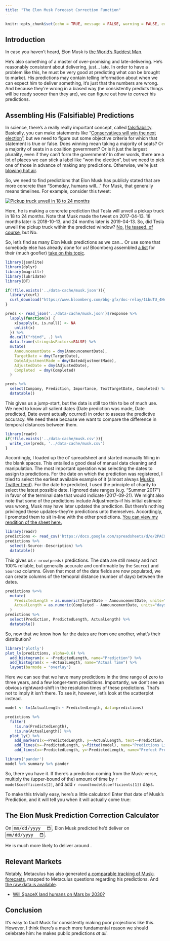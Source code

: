 ```yaml
---
title: "The Elon Musk Forecast Correction Function"
---
```


```r
knitr::opts_chunk$set(echo = TRUE, message = FALSE, warning = FALSE, error = FALSE)
```

## Introduction

In case you haven't heard, Elon Musk is [the World's Raddest Man](https://waitbutwhy.com/2015/05/elon-musk-the-worlds-raddest-man.html).

He's also something of a master of over-promising and late-delivering. He's reasonably consistent about delivering, just... late. In order to have a problem like this, he must be very good at predicting what *can* be brought to market. His predictions may contain telling information about when we can expect him to deliver something, it's just that the numbers are wrong. And because they're wrong in a biased way (he consistently predicts things will be ready sooner than they are), we can figure out how to *correct* his predictions.

## Assembling His (Falsifiable) Predictions

In science, there's a really really important concept, called [falsifiability](https://en.wikipedia.org/wiki/Falsifiability). Basically, you can make statements like "[Conservatives will win the next election](https://www.metaculus.com/questions/3264/how-many-seats-will-the-conservative-and-unionist-party-win-in-the-next-uk-general-election/)", but we need to figure out some objective criteria for which that statement is true or false. Does winning mean taking a majority of seats? Or a majority of seats in a coalition government? Or is it just the largest plurality, even if they can't form the government? In other words, there are a lot of places we can stick a label like "won the election", but we need to pick one of those in advance of making any predictions. Otherwise, we're just [blowing hot air](https://www.hamilton.edu/documents/Analysis-of-Forcast-Accuracy-in-the-Political-Media.pdf).

So, we need to find predictions that Elon Musk has publicly stated that are more concrete than "Someday, humans will..." For Musk, that generally means timelines. For example, consider this tweet:

[![Pickup truck unveil in 18 to 24 months](https://aaboyles.github.io/Essays/imgs/Elon.PNG)](https://twitter.com/elonmusk/status/852581322451111936)

Here, he is making a concrete prediction that Tesla will unveil a pickup truck in 18 to 24 months. Note that Musk made the tweet on 2017-04-13. 18 months later is 2018-10-13, and 24 months later is 2019-04-13. So, did Tesla unveil the pickup truck within the predicted window? [No.](https://twitter.com/elonmusk/status/1170401244310949888) [He teased, of course](https://twitter.com/elonmusk/status/1106714774694297601/photo/1), but No.

So, let's find as many Elon Musk predictions as we can... Or use some that somebody else has already done for us! Bloomberg assembled [a list](https://www.bloomberg.com/bbg-gfx/doc-relay/1LbuTU_4Hezk524N_j7hHhDhgbYBuacuX3frK4TzyGrY/data.json) for their (much goofier) [take on this topic](https://www.bloomberg.com/features/elon-musk-goals/).

```r
library(jsonlite)
library(dplyr)
library(magrittr)
library(lubridate)
library(DT)

if(!file.exists('../data-cache/musk.json')){
  library(curl)
  curl_download("https://www.bloomberg.com/bbg-gfx/doc-relay/1LbuTU_4Hezk524N_j7hHhDhgbYBuacuX3frK4TzyGrY/data.json", '../data-cache/musk.json')
}

preds <- read_json('../data-cache/musk.json')$response %>%
  lapply(function(x) {
    x[sapply(x, is.null)] <- NA
    unlist(x)
  }) %>%
  do.call("rbind", .) %>%
  data.frame(stringsAsFactors=FALSE) %>%
  mutate(
    AnnouncementDate = dmy(AnnouncementDate),
    TargetDate = dmy(TargetDate),
    DateAdjustmentMade = dmy(DateAdjustmentMade),
    AdjustedDate = dmy(AdjustedDate),
    Completed  = dmy(Completed)
  )

preds %>%
  select(Company, Prediction, Importance, TextTargetDate, Completed) %>%
  datatable()
```
This gives us a jump-start, but the data is still too thin to be of much use. We need to know all salient dates (Date prediction was made, Date predicted, Date event actually ocurred) in order to assess the predictive accuracy. We need these because we want to compare the difference in temporal distances between them.

```r
library(readr)
if(!file.exists('../data-cache/musk.csv')){
  write_csv(preds, '../data-cache/musk.csv')
}
```

Accordingly, I loaded up the ol' spreadsheet and started manually filling in the blank spaces. This entailed a good deal of manual data cleaning and manipulation. The most important operation was selecting the dates to assign to predictions. For the date on which the prediction was registered, I tried to select the earliest available example of it (almost always [Musk's Twitter feed](https://twitter.com/elonmusk)). For the date he predicted, I used the principle of charity to select the latest possible date. I ignored date ranges (e.g. "Summer 2017") in favor of the terminal date that would indicate (2017-09-21). We might also note that some of the predictions include Adjustments--if his initial estimate was wrong, Musk may have later updated the prediction. But there's nothing privileged these updates--they're predictions unto themselves. Accordingly, I promoted them to sit in-line with the other predictions. [You can view my rendition of the sheet here.](https://docs.google.com/spreadsheets/d/1rRD3CsQLuiglHqma778PCOtAOODcjIs94xcdhRQ6uJE)

```r
library(readr)
predictions <- read_csv('https://docs.google.com/spreadsheets/d/e/2PACX-1vT2680-9o56BFlxnt6pEaX63-3bAJ-YWmDCrDQ-Al6Se_NCMBcznCzQElMLSD5L2NZk_o1psoXkpBXG/pub?gid=0&single=true&output=csv')
predictions %>%
  select(-Source:-Description) %>%
  datatable()
```

This gives us `r nrow(preds)` predictions. The data are still messy and not 100% reliable, but generally accurate and confirmable by the `Source1` and `Source2` columns. Given that most of the date fields are now populated, we can create columns of the temopral distance (number of days) between the dates.

```r
predictions %<>%
  mutate(
    PredictedLength = as.numeric(TargetDate - AnnouncementDate, units="days"),
    ActualLength = as.numeric(Completed - AnnouncementDate, units="days")
  )
predictions %>%
  select(Prediction, PredictedLength, ActualLength) %>%
  datatable()
```

So, now that we know how far the dates are from one another, what's their distribution?

```r
library('plotly')
plot_ly(predictions, alpha=0.6) %>%
  add_histogram(x = ~PredictedLength, name="Prediction") %>%
  add_histogram(x = ~ActualLength, name="Actual Time") %>%
  layout(barmode = "overlay")
```

Here we can see that we have many predictions in the time range of zero to three years, and a few longer-term predictions. Importantly, we don't see an obvious rightward-shift in the resolution times of these predictions. That's not to imply it isn't there. To see it, however, let's look at the scatterplot instead.

```r
model <- lm(ActualLength ~ PredictedLength, data=predictions)

predictions %>%
  filter(
    !is.na(PredictedLength),
    !is.na(ActualLength)) %>%
  plot_ly() %>%
    add_markers(x=~PredictedLength, y=~ActualLength, text=~Prediction, hoverinfo="text", name="Actual Predictions") %>%
    add_lines(x=~PredictedLength, y=fitted(model), name="Predictions Line-of-best-fit") %>%
    add_lines(x=~PredictedLength, y=~PredictedLength, name="Prefect Predictions")
```

```r
library('pander')
model %>% summary %>% pander
```

So, there you have it. If there's a prediction coming from the Musk-verse, multiply the (upper-bound of the) amount of time by `r model$coefficients[2]`, and add `r round(model$coefficients[1])` days.

To make this trivially easy, here's a little calculator! Enter that date of Musk's Prediction, and it will tell you when it will actually come true:

<div class="jumbotron">
  <h2>The Elon Musk Prediction Correction Calculator</h2>
  <form class="form-inline">
    <p>On <input id="datePredictionMade" class="form-control" type="date">, Elon Musk predicted he'd deliver on <input id="datePredicted" class="form-control" type="date">.</p>
    <p>He is much more likely to deliver around <span id="predictionResult"></span>.</p>
  </form>
  <script>
$(function(){
  var msPerDay = 1000*60*60*24;
  var today = new Date().toISOString().substr(0,10);
  var threeMonthsFromNow = new Date(90*msPerDay + Date.now()).toISOString().substring(0,10);
  $('#datePredicted').on('change', function(){
    $('#datePredictionMade').attr('max', this.value);
  }).val(threeMonthsFromNow).attr('min', today);
  $('#datePredictionMade').on('input', function(){
    $('#datePredicted').attr('min', this.value);
  }).val(today);
  $('#datePredictionMade, #datePredicted').on('input', function(){
    var date1 = new Date($('#datePredictionMade').val());
    var date2 = new Date($('#datePredicted').val());
    var days = fit(Math.floor((date2 - date1) / msPerDay));
    $('#predictionResult').text(format((new Date(date1.getTime() + days*msPerDay)).toLocaleString()));
  });
  function fit(days){
    return `r model$coefficients[2]` * days + `r model$coefficients[1]`;
  }
  function format(d){
    var s = d.toLocaleString();
    return s.substring(0, s.indexOf(','));
  }
});
  </script>
</div>

## Relevant Markets

Notably, Metaculus has also generated [a comparable tracking of Musk-forecasts](https://www.metaculus.com/visualizations/elon-musk-timeline/), mapped to Metaculus questions regarding his predictions. And [the raw data is available](https://www.metaculus.com/visualizations/elon-musk-timeline/data/).

* [Will SpaceX land humans on Mars by 2030?](https://www.metaculus.com/questions/349/will-spacex-land-people-on-mars-prior-to-2030/)


## Conclusion

It's easy to fault Musk for consistently making poor projections like this. However, I think there's a much more fundamental reason we should celebrate him: he makes public predictions _at all_.